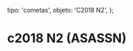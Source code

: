
  tipo: 'cometas',
  objeto: 'C2018 N2',
};

# c2018 N2 (ASASSN)

<Imagen
  src="registro/c2018-n2_20191024_2018n2_20191124_i88.jpg"
  fecha="20191024"
/>